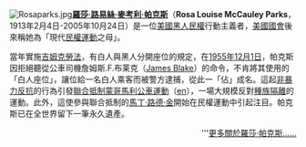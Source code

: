 [[File:Rosaparks.jpg|left]]'''[[羅莎·路易絲·麥考利·帕克斯|羅莎·路易絲·麥考利·帕克斯]]'''（'''Rosa Louise McCauley Parks'''，1913年2月4日-2005年10月24日）是一位[[美國黑人|美國黑人]][[民權|民權]]行動主義者，[[美國國會|美國國會]]後來稱她為「現代[[美國黑人民權運動|民權運動]]之母」。

當年實施[[吉姆克勞法|吉姆克勞法]]，有白人與黑人分開座位的規定，在[[1955年|1955年]][[12月1日|12月1日]]，帕克斯因拒絕聽從公車司機詹姆斯.F.布莱克（[[:en:James_F._Blake|James Blake]]）的命令，不肯將其使用的「白人座位」，讓位給一名白人乘客而被警方逮捕，從此一「佔」成名。這起[[公民抗命|非暴力反抗]]的行為引發[[聯合抵制蒙哥馬利公車運動|聯合抵制蒙哥馬利公車運動]]（[[:en:Montgomery_Bus_Boycott|en]]），一場大規模反對[[種族隔離|種族隔離]]的運動。此外，這使參與聯合抵制的[[馬丁·路德·金|馬丁·路德·金]]開始在民權運動中引起注目。帕克斯已在全世界留下一筆永久遺產。
<div style="text-align: right;">'''[[羅莎·帕克斯|更多關於羅莎·帕克斯……]]</div>